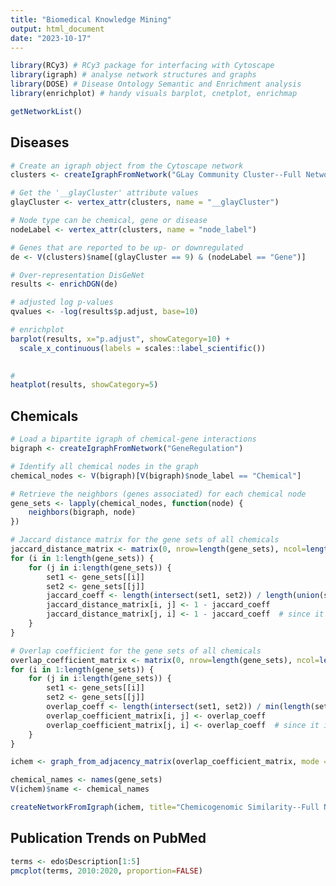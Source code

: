 ```yaml
---
title: "Biomedical Knowledge Mining"
output: html_document
date: "2023-10-17"
---
```


```r
library(RCy3) # RCy3 package for interfacing with Cytoscape
library(igraph) # analyse network structures and graphs
library(DOSE) # Disease Ontology Semantic and Enrichment analysis
library(enrichplot) # handy visuals barplot, cnetplot, enrichmap
```

```r
getNetworkList()
```

## Diseases

```r

# Create an igraph object from the Cytoscape network
clusters <- createIgraphFromNetwork("GLay Community Cluster--Full Network")

# Get the '__glayCluster' attribute values
glayCluster <- vertex_attr(clusters, name = "__glayCluster")

# Node type can be chemical, gene or disease
nodeLabel <- vertex_attr(clusters, name = "node_label")

# Genes that are reported to be up- or downregulated 
de <- V(clusters)$name[(glayCluster == 9) & (nodeLabel == "Gene")]

# Over-representation DisGeNet
results <- enrichDGN(de)
```

```r
# adjusted log p-values
qvalues <- -log(results$p.adjust, base=10)

# enrichplot
barplot(results, x="p.adjust", showCategory=10) +
  scale_x_continuous(labels = scales::label_scientific())
 
```
```r
# 
heatplot(results, showCategory=5)
```

## Chemicals

```r
# Load a bipartite igraph of chemical-gene interactions
bigraph <- createIgraphFromNetwork("GeneRegulation")

# Identify all chemical nodes in the graph
chemical_nodes <- V(bigraph)[V(bigraph)$node_label == "Chemical"]

# Retrieve the neighbors (genes associated) for each chemical node
gene_sets <- lapply(chemical_nodes, function(node) {
    neighbors(bigraph, node)
})
```

```r
# Jaccard distance matrix for the gene sets of all chemicals
jaccard_distance_matrix <- matrix(0, nrow=length(gene_sets), ncol=length(gene_sets))
for (i in 1:length(gene_sets)) {
    for (j in i:length(gene_sets)) {
        set1 <- gene_sets[[i]]
        set2 <- gene_sets[[j]]
        jaccard_coeff <- length(intersect(set1, set2)) / length(union(set1, set2))
        jaccard_distance_matrix[i, j] <- 1 - jaccard_coeff
        jaccard_distance_matrix[j, i] <- 1 - jaccard_coeff  # since it is a symmetric matrix
    }
}
```

```r
# Overlap coefficient for the gene sets of all chemicals
overlap_coefficient_matrix <- matrix(0, nrow=length(gene_sets), ncol=length(gene_sets))
for (i in 1:length(gene_sets)) {
    for (j in i:length(gene_sets)) {
        set1 <- gene_sets[[i]]
        set2 <- gene_sets[[j]]
        overlap_coeff <- length(intersect(set1, set2)) / min(length(set1), length(set2))
        overlap_coefficient_matrix[i, j] <- overlap_coeff
        overlap_coefficient_matrix[j, i] <- overlap_coeff  # since it is a symmetric matrix
    }
}
```

```r
ichem <- graph_from_adjacency_matrix(overlap_coefficient_matrix, mode = "undirected", weighted = TRUE)

chemical_names <- names(gene_sets)
V(ichem)$name <- chemical_names

createNetworkFromIgraph(ichem, title="Chemicogenomic Similarity--Full Network")
```

## Publication Trends on PubMed

```r
terms <- edo$Description[1:5]
pmcplot(terms, 2010:2020, proportion=FALSE)
```

